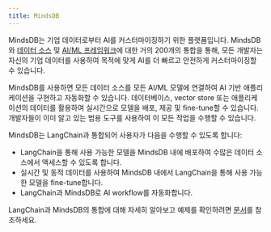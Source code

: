 ```yaml
---
title: MindsDB
---
```


MindsDB는 기업 데이터로부터 AI를 커스터마이징하기 위한 플랫폼입니다. MindsDB와 [데이터 소스](https://docs.mindsdb.com/integrations/data-overview) 및 [AI/ML 프레임워크](https://docs.mindsdb.com/integrations/ai-overview)에 대한 거의 200개의 통합을 통해, 모든 개발자는 자신의 기업 데이터를 사용하여 목적에 맞게 AI를 더 빠르고 안전하게 커스터마이징할 수 있습니다.

MindsDB를 사용하면 모든 데이터 소스를 모든 AI/ML 모델에 연결하여 AI 기반 애플리케이션을 구현하고 자동화할 수 있습니다. 데이터베이스, vector store 또는 애플리케이션의 데이터를 활용하여 실시간으로 모델을 배포, 제공 및 fine-tune할 수 있습니다. 개발자들이 이미 알고 있는 범용 도구를 사용하여 이 모든 작업을 수행할 수 있습니다.

MindsDB는 LangChain과 통합되어 사용자가 다음을 수행할 수 있도록 합니다:


- LangChain을 통해 사용 가능한 모델을 MindsDB 내에 배포하여 수많은 데이터 소스에서 액세스할 수 있도록 합니다.
- 실시간 및 동적 데이터를 사용하여 MindsDB 내에서 LangChain을 통해 사용 가능한 모델을 fine-tune합니다.
- LangChain과 MindsDB로 AI workflow를 자동화합니다.

LangChain과 MindsDB의 통합에 대해 자세히 알아보고 예제를 확인하려면 [문서](https://docs.mindsdb.com/integrations/ai-engines/langchain)를 참조하세요.